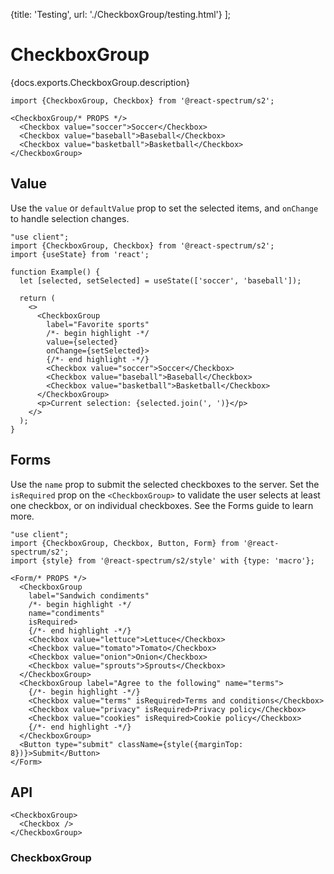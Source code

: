 

  {title: 'Testing', url: './CheckboxGroup/testing.html'}
];

# CheckboxGroup

<PageDescription>{docs.exports.CheckboxGroup.description}</PageDescription>

```tsx render docs={docs.exports.CheckboxGroup} links={docs.links} props={['label', 'size', 'orientation', 'labelPosition', 'description', 'contextualHelp', 'isEmphasized', 'isDisabled']} initialProps={{label: 'Favorite sports'}} type="s2"
import {CheckboxGroup, Checkbox} from '@react-spectrum/s2';

<CheckboxGroup/* PROPS */>
  <Checkbox value="soccer">Soccer</Checkbox>
  <Checkbox value="baseball">Baseball</Checkbox>
  <Checkbox value="basketball">Basketball</Checkbox>
</CheckboxGroup>
```

## Value

Use the `value` or `defaultValue` prop to set the selected items, and `onChange` to handle selection changes.

```tsx render
"use client";
import {CheckboxGroup, Checkbox} from '@react-spectrum/s2';
import {useState} from 'react';

function Example() {
  let [selected, setSelected] = useState(['soccer', 'baseball']);

  return (
    <>
      <CheckboxGroup
        label="Favorite sports"
        /*- begin highlight -*/
        value={selected}
        onChange={setSelected}>
        {/*- end highlight -*/}
        <Checkbox value="soccer">Soccer</Checkbox>
        <Checkbox value="baseball">Baseball</Checkbox>
        <Checkbox value="basketball">Basketball</Checkbox>
      </CheckboxGroup>
      <p>Current selection: {selected.join(', ')}</p>
    </>
  );
}
```

## Forms

Use the `name` prop to submit the selected checkboxes to the server. Set the `isRequired` prop on the `<CheckboxGroup>` to validate the user selects at least one checkbox, or on individual checkboxes. See the Forms guide to learn more.

```tsx render
"use client";
import {CheckboxGroup, Checkbox, Button, Form} from '@react-spectrum/s2';
import {style} from '@react-spectrum/s2/style' with {type: 'macro'};

<Form/* PROPS */>
  <CheckboxGroup
    label="Sandwich condiments"
    /*- begin highlight -*/
    name="condiments"
    isRequired>
    {/*- end highlight -*/}
    <Checkbox value="lettuce">Lettuce</Checkbox>
    <Checkbox value="tomato">Tomato</Checkbox>
    <Checkbox value="onion">Onion</Checkbox>
    <Checkbox value="sprouts">Sprouts</Checkbox>
  </CheckboxGroup>
  <CheckboxGroup label="Agree to the following" name="terms">
    {/*- begin highlight -*/}
    <Checkbox value="terms" isRequired>Terms and conditions</Checkbox>
    <Checkbox value="privacy" isRequired>Privacy policy</Checkbox>
    <Checkbox value="cookies" isRequired>Cookie policy</Checkbox>
    {/*- end highlight -*/}
  </CheckboxGroup>
  <Button type="submit" className={style({marginTop: 8})}>Submit</Button>
</Form>
```

## API

```tsx links={{CheckboxGroup: '#checkboxgroup', Checkbox: 'Checkbox.html'}}
<CheckboxGroup>
  <Checkbox />
</CheckboxGroup>
```

### CheckboxGroup

<PropTable component={docs.exports.CheckboxGroup} links={docs.links} />
